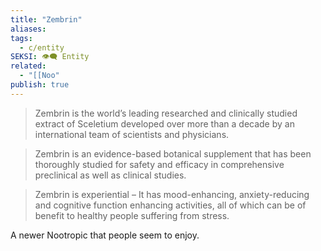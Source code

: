 ```yaml
---
title: "Zembrin"
aliases: 
tags:
  - c/entity
SEKSI: 👁️‍🗨️ Entity
related:
  - "[[Noo"
publish: true
---
```



> Zembrin is the world’s leading researched and clinically studied extract of Sceletium developed over more than a decade by an international team of scientists and physicians.

> Zembrin is an evidence-based botanical supplement that has been thoroughly studied for safety and efficacy in comprehensive preclinical as well as clinical studies.

> Zembrin is experiential – It has mood-enhancing, anxiety-reducing and cognitive function enhancing activities, all of which can be of benefit to healthy people suffering from stress.


A newer <Link href="/c/nootropic" className="text-[var(--color-primary)] hover:underline hover:text-[var(--color-secondary)] transition-colors font-medium">Nootropic</Link> that people seem to enjoy.

